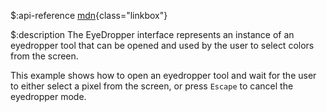 $:api-reference
[mdn](https://developer.mozilla.org/en-US/docs/Web/API/EyeDropper_API){class="linkbox"}

$:description
The EyeDropper interface represents an instance of an eyedropper tool that can be opened and used by the user to select colors from the screen.

This example shows how to open an eyedropper tool and wait for the user to either select a pixel from the screen, or press `Escape` to cancel the eyedropper mode.
